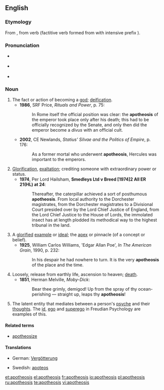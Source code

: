 {{was wotd|2007|November|11}}
==English==

===Etymology===
From {{etyl|grc}} {{term|ἀποθέωσις|sc=polytonic}}, from verb {{term|ἀποθεόω||deify|sc=polytonic}} (factitive verb formed from {{term|θεός||God|sc=polytonic}} with intensive prefix {{term|ἀπο-|sc=polytonic}}).

===Pronunciation===
* {{a|UK}} {{IPA|/əˌpɒθ.iːˈəʊ.sɪs/}}
* {{a|US}} {{IPA|/əˌpɑː.θiˈoʊ.sɪs/}}
* {{audio|en-us-apotheosis.ogg|Audio (US)}}
*: {{rhymes|əʊsɪs}}

===Noun===
{{en-noun|apotheoses}}

# The fact or action of becoming a [[god]]; [[deification]].
#*'''1986''', SRF Price, ''Rituals and Power'', p. 75:
#*:In Rome itself the official position was clear: the '''apotheosis''' of the emperor took place only after his death; this had to be officially recognized by the Senate, and only then did the emperor become a ''divus'' with an official cult.
#*'''2002''', CE Newlands, ''Statius' Silvae and the Politics of Empire'', p. 176:
#*:As a former mortal who underwent '''apotheosis''', Hercules was important to the emperors.
# [[glorification|Glorification]], [[exaltation]]; crediting someone with extraordinary power or status.
#*'''1974''', Per Lord Hailsham, '''Smedleys Ltd v Breed [1974]2 All ER 21(HL) at 24''':
#*:Thereafter, the caterpillar achieved a sort of posthumous '''apotheosis'''.  From local authority to the Dorchester magistrates, from the Dorchester magistrates to a Divisional Court presided over by the Lord Chief Justice of England, from the Lord Chief Justice to the House of Lords, the immolated insect has at length plodded its methodical way to the highest tribunal in the land.
# A [[glorify|glorified]] [[example]] or [[ideal]]; the [[apex]] or pinnacle (of a concept or belief).
#*'''1925''', William Carlos Williams, 'Edgar Allan Poe', ''In The American Grain'', 1990, p. 232:
#*:In his despair he had nowhere to turn.  It is the very '''apotheosis''' of the place and the time.
# Loosely, release from earthly life, ascension to heaven; [[death]].
#*'''1851''', Herman Melville, ''Moby-Dick'':
#*:Bear thee grimly, demigod! Up from the spray of thy ocean-perishing — straight up, leaps thy '''apotheosis'''!
# {{psychology}} The latent entity that mediates between a person's [[psyche]] and their [[thought]]s. The [[id]], [[ego]] and [[superego]] in Freudian Psychology are examples of this.

====Related terms====
* [[apotheosize]]

====Translations====
{{trans-top|becoming a god}}
* German: [[Vergötterung]] {{f}}
{{trans-mid}}
* Swedish: [[apoteos]] {{c}}
{{trans-bottom}}

[[et:apotheosis]]
[[el:apotheosis]]
[[fr:apotheosis]]
[[io:apotheosis]]
[[pl:apotheosis]]
[[ru:apotheosis]]
[[te:apotheosis]]
[[vi:apotheosis]]